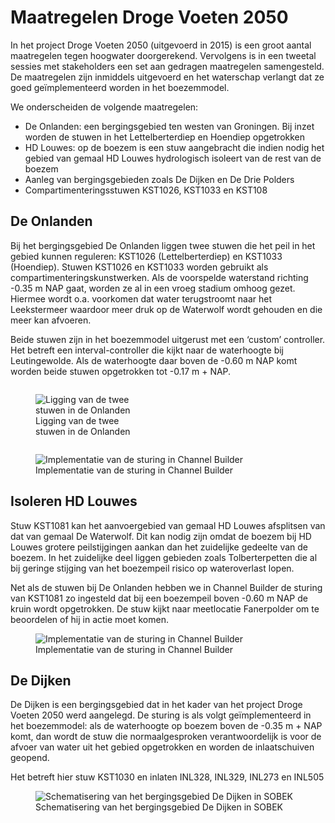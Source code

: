 # Maatregelen Droge Voeten 2050

In het project Droge Voeten 2050 (uitgevoerd in 2015) is een groot aantal maatregelen tegen hoogwater doorgerekend. Vervolgens is in een tweetal sessies met stakeholders een set aan gedragen maatregelen samengesteld. De maatregelen zijn inmiddels uitgevoerd en het waterschap verlangt dat ze goed geïmplementeerd worden in het boezemmodel.

We onderscheiden de volgende maatregelen:

* De Onlanden: een bergingsgebied ten westen van Groningen. Bij inzet worden de stuwen in het Lettelberterdiep en Hoendiep opgetrokken
* HD Louwes: op de boezem is een stuw aangebracht die indien nodig het gebied van gemaal HD Louwes hydrologisch isoleert van de rest van de boezem
* Aanleg van bergingsgebieden zoals De Dijken en De Drie Polders
* Compartimenteringsstuwen KST1026, KST1033 en KST108

## De Onlanden

Bij het bergingsgebied De Onlanden liggen twee stuwen die het peil in het gebied kunnen reguleren: KST1026 (Lettelberterdiep) en KST1033 (Hoendiep). Stuwen KST1026 en KST1033 worden gebruikt als compartimenteringskunstwerken. Als de voorspelde waterstand richting -0.35 m NAP gaat, worden ze al in een vroeg stadium omhoog gezet. Hiermee wordt o.a. voorkomen dat water terugstroomt naar het Leekstermeer waardoor meer druk op de Waterwolf wordt gehouden en die meer kan afvoeren.

Beide stuwen zijn in het boezemmodel uitgerust met een 'custom' controller. Het betreft een interval-controller die kijkt naar de waterhoogte bij Leutingewolde. Als de waterhoogte daar boven de -0.60 m NAP komt worden beide stuwen opgetrokken tot -0.17 m + NAP.

::: {.columns}
::: {.column width="50%"}
![Ligging van de twee stuwen in de Onlanden](../img/onlanden_stuwen.png)
:::
::: {.column width="50%"}

:::
:::

![Implementatie van de sturing in Channel Builder](../img/onlanden_stuwen2.png)

## Isoleren HD Louwes

Stuw KST1081 kan het aanvoergebied van gemaal HD Louwes afsplitsen van dat van gemaal De Waterwolf. Dit kan nodig zijn omdat de boezem bij HD Louwes grotere peilstijgingen aankan dan het zuidelijke gedeelte van de boezem. In het zuidelijke deel liggen gebieden zoals Tolberterpetten die al bij geringe stijging van het boezempeil risico op wateroverlast lopen.

Net als de stuwen bij De Onlanden hebben we in Channel Builder de sturing van KST1081 zo ingesteld dat bij een boezempeil boven -0.60 m NAP de kruin wordt opgetrokken. De stuw kijkt naar meetlocatie Fanerpolder om te beoordelen of hij in actie moet komen.

![Implementatie van de sturing in Channel Builder](../img/hdlouwes_stuw.png)


## De Dijken

De Dijken is een bergingsgebied dat in het kader van het project Droge Voeten 2050 werd aangelegd. De sturing is als volgt geïmplementeerd in het boezemmodel: als de waterhoogte op boezem boven de -0.35 m + NAP komt, dan wordt de stuw die normaalgesproken verantwoordelijk is voor de afvoer van water uit het gebied opgetrokken en worden de inlaatschuiven geopend.

Het betreft hier stuw KST1030 en inlaten INL328, INL329, INL273 en INL505

![Schematisering van het bergingsgebied De Dijken in SOBEK](../img/dedijken_bakkerom.png)





